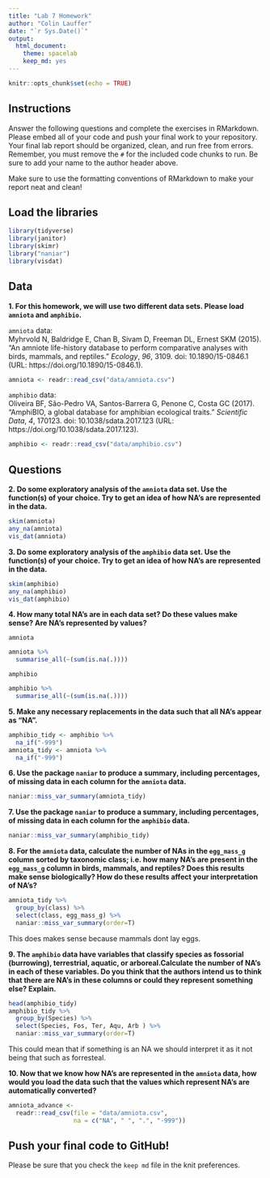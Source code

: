```yaml
---
title: "Lab 7 Homework"
author: "Colin Lauffer"
date: "`r Sys.Date()`"
output:
  html_document: 
    theme: spacelab
    keep_md: yes
---
```


```r
knitr::opts_chunk$set(echo = TRUE)
```

## Instructions
Answer the following questions and complete the exercises in RMarkdown. Please embed all of your code and push your final work to your repository. Your final lab report should be organized, clean, and run free from errors. Remember, you must remove the `#` for the included code chunks to run. Be sure to add your name to the author header above.  

Make sure to use the formatting conventions of RMarkdown to make your report neat and clean!  

## Load the libraries
```r
library(tidyverse)
library(janitor)
library(skimr)
library("naniar")
library(visdat)
``` 

## Data
**1. For this homework, we will use two different data sets. Please load `amniota` and `amphibio`.**  

`amniota` data:  
Myhrvold N, Baldridge E, Chan B, Sivam D, Freeman DL, Ernest SKM (2015). “An amniote life-history
database to perform comparative analyses with birds, mammals, and reptiles.” _Ecology_, *96*, 3109.
doi: 10.1890/15-0846.1 (URL: https://doi.org/10.1890/15-0846.1).
```r
amniota <- readr::read_csv("data/amniota.csv")
```

`amphibio` data:  
Oliveira BF, São-Pedro VA, Santos-Barrera G, Penone C, Costa GC (2017). “AmphiBIO, a global database
for amphibian ecological traits.” _Scientific Data_, *4*, 170123. doi: 10.1038/sdata.2017.123 (URL:
https://doi.org/10.1038/sdata.2017.123).
```r
amphibio <- readr::read_csv("data/amphibio.csv")
```

## Questions  
**2. Do some exploratory analysis of the `amniota` data set. Use the function(s) of your choice. Try to get an idea of how NA's are represented in the data.**  
```r
skim(amniota)
any_na(amniota)
vis_dat(amniota)

```

**3. Do some exploratory analysis of the `amphibio` data set. Use the function(s) of your choice. Try to get an idea of how NA's are represented in the data.**  
```r
skim(amphibio)
any_na(amphibio)
vis_dat(amphibio)

```

**4. How many total NA's are in each data set? Do these values make sense? Are NA's represented by values?**   

`amniota`  
```r
amniota %>% 
  summarise_all(~(sum(is.na(.))))
```

`amphibio`  
```r
amphibio %>% 
  summarise_all(~(sum(is.na(.))))
```

**5. Make any necessary replacements in the data such that all NA's appear as "NA".**   
```r
amphibio_tidy <- amphibio %>% 
  na_if("-999")
amniota_tidy <- amniota %>% 
  na_if("-999") 
```

**6. Use the package `naniar` to produce a summary, including percentages, of missing data in each column for the `amniota` data.**  
```r
naniar::miss_var_summary(amniota_tidy)
```

**7. Use the package `naniar` to produce a summary, including percentages, of missing data in each column for the `amphibio` data.**
```r
naniar::miss_var_summary(amphibio_tidy)
```

**8. For the `amniota` data, calculate the number of NAs in the `egg_mass_g` column sorted by taxonomic class; i.e. how many NA's are present in the `egg_mass_g` column in birds, mammals, and reptiles? Does this results make sense biologically? How do these results affect your interpretation of NA's?**  
```r
amniota_tidy %>%
  group_by(class) %>%
  select(class, egg_mass_g) %>% 
  naniar::miss_var_summary(order=T)
```

This does makes sense because mammals dont lay eggs. 

**9. The `amphibio` data have variables that classify species as fossorial (burrowing), terrestrial, aquatic, or arboreal.Calculate the number of NA's in each of these variables. Do you think that the authors intend us to think that there are NA's in these columns or could they represent something else? Explain.**
```r
head(amphibio_tidy)
amphibio_tidy %>%
  group_by(Species) %>%
  select(Species, Fos, Ter, Aqu, Arb ) %>% 
  naniar::miss_var_summary(order=T)
```

This could mean that if something is an NA we should interpret it as it not being that such as forresteal.

**10. Now that we know how NA's are represented in the `amniota` data, how would you load the data such that the values which represent NA's are automatically converted?**
```r
amniota_advance <- 
  readr::read_csv(file = "data/amniota.csv", 
                  na = c("NA", " ", ".", "-999"))
```

## Push your final code to GitHub!
Please be sure that you check the `keep md` file in the knit preferences.  